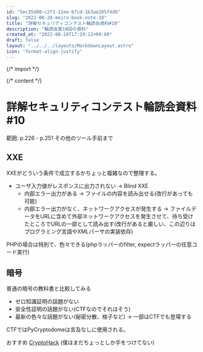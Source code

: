 ```yaml
---
id: "5ec35d80-c2f2-11ee-b7cd-1b3ae205f4d8"
slug: "2022-08-28-meiro-book-note-10"
title: "詳解セキュリティコンテスト輪読会資料#10"
description: "輪読会第10回の資料"
created_at: "2022-08-28T17:29:12+09:00"
draft: false
layout: "../../../layouts/MarkdownLayout.astro"
icon: "format-align-justify"
---
```


{/* import */}


{/* content */}

# 詳解セキュリティコンテスト輪読会資料#10

範囲: p.226 - p.251 その他のツール手前まで

## XXE

XXEがどういう条件で成立するかちょっと複雑なので整理する。

- ユーザ入力値がレスポンスに出力されない → Blind XXE
  - 内部エラー出力がある → ファイルの内容を読み出せる(改行があっても可能)
  - 内部エラー出力がなく、ネットワークアクセスが発生する → ファイルデータをURLに含めて外部ネットワークアクセスを発生させて、待ち受けたところでURLの一部として読み出す(改行があると厳しい、この辺りはプログラミング言語やXMLパーサの実装依存)

PHPの場合は特別で、色々できる(phpラッパーのfilter, expectラッパーの任意コード実行)

## 暗号

普通の暗号の教科書と比較してみる

- ゼロ知識証明の話題がない
- 安全性証明の話題がない(CTFなのでそれはそう)
- 最新の色々な話題がない(秘密分散、格子など) → 一部はCTFでも登場する

CTFではPyCryptodomeは言及なしに使用される。

おすすめ [CryptoHack](https://cryptohack.org/) (僕はまだちょっとしか手をつけてない)

